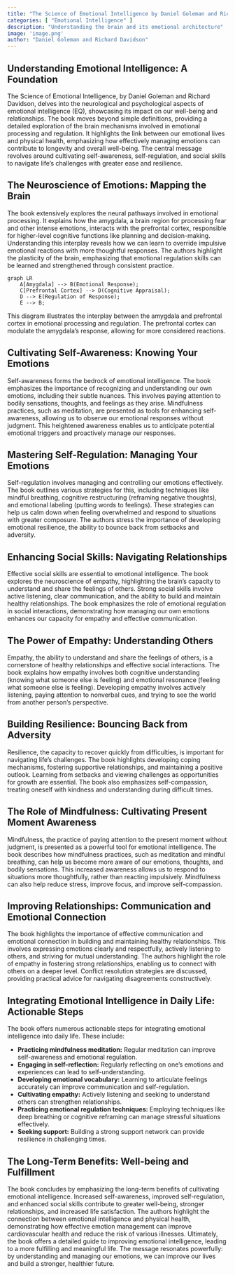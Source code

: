 ```yaml
---
title: "The Science of Emotional Intelligence by Daniel Goleman and Richard Davidson"
categories: [ "Emotional Intelligence" ]
description: "Understanding the brain and its emotional architecture"
image: 'image.png'
author: "Daniel Goleman and Richard Davidson"
---
```

## Understanding Emotional Intelligence: A Foundation

The Science of Emotional Intelligence, by Daniel Goleman and Richard Davidson, delves into the neurological and psychological aspects of emotional intelligence (EQ), showcasing its impact on our well-being and relationships.  The book moves beyond simple definitions, providing a detailed exploration of the brain mechanisms involved in emotional processing and regulation. It highlights the link between our emotional lives and physical health, emphasizing how effectively managing emotions can contribute to longevity and overall well-being.  The central message revolves around cultivating self-awareness, self-regulation, and social skills to navigate life's challenges with greater ease and resilience.

## The Neuroscience of Emotions:  Mapping the Brain

The book extensively explores the neural pathways involved in emotional processing. It explains how the amygdala, a brain region for processing fear and other intense emotions, interacts with the prefrontal cortex, responsible for higher-level cognitive functions like planning and decision-making. Understanding this interplay reveals how we can learn to override impulsive emotional reactions with more thoughtful responses. The authors highlight the plasticity of the brain, emphasizing that emotional regulation skills can be learned and strengthened through consistent practice.

```mermaid
graph LR
    A[Amygdala] --> B(Emotional Response);
    C[Prefrontal Cortex] --> D(Cognitive Appraisal);
    D --> E(Regulation of Response);
    E --> B;
```

This diagram illustrates the interplay between the amygdala and prefrontal cortex in emotional processing and regulation.  The prefrontal cortex can modulate the amygdala's response, allowing for more considered reactions.

## Cultivating Self-Awareness:  Knowing Your Emotions

Self-awareness forms the bedrock of emotional intelligence. The book emphasizes the importance of recognizing and understanding our own emotions, including their subtle nuances. This involves paying attention to bodily sensations, thoughts, and feelings as they arise. Mindfulness practices, such as meditation, are presented as tools for enhancing self-awareness, allowing us to observe our emotional responses without judgment. This heightened awareness enables us to anticipate potential emotional triggers and proactively manage our responses.

## Mastering Self-Regulation:  Managing Your Emotions

Self-regulation involves managing and controlling our emotions effectively.  The book outlines various strategies for this, including techniques like mindful breathing, cognitive restructuring (reframing negative thoughts), and emotional labeling (putting words to feelings). These strategies can help us calm down when feeling overwhelmed and respond to situations with greater composure.  The authors stress the importance of developing emotional resilience, the ability to bounce back from setbacks and adversity.

## Enhancing Social Skills:  Navigating Relationships

Effective social skills are essential to emotional intelligence.  The book explores the neuroscience of empathy, highlighting the brain's capacity to understand and share the feelings of others.  Strong social skills involve active listening, clear communication, and the ability to build and maintain healthy relationships.  The book emphasizes the role of emotional regulation in social interactions, demonstrating how managing our own emotions enhances our capacity for empathy and effective communication.


## The Power of Empathy:  Understanding Others

Empathy, the ability to understand and share the feelings of others, is a cornerstone of healthy relationships and effective social interactions. The book explains how empathy involves both cognitive understanding (knowing what someone else is feeling) and emotional resonance (feeling what someone else is feeling).  Developing empathy involves actively listening, paying attention to nonverbal cues, and trying to see the world from another person's perspective.

## Building Resilience:  Bouncing Back from Adversity

Resilience, the capacity to recover quickly from difficulties, is important for navigating life's challenges. The book highlights developing coping mechanisms, fostering supportive relationships, and maintaining a positive outlook. Learning from setbacks and viewing challenges as opportunities for growth are essential. The book also emphasizes self-compassion, treating oneself with kindness and understanding during difficult times.

## The Role of Mindfulness:  Cultivating Present Moment Awareness

Mindfulness, the practice of paying attention to the present moment without judgment, is presented as a powerful tool for emotional intelligence.  The book describes how mindfulness practices, such as meditation and mindful breathing, can help us become more aware of our emotions, thoughts, and bodily sensations.  This increased awareness allows us to respond to situations more thoughtfully, rather than reacting impulsively.  Mindfulness can also help reduce stress, improve focus, and improve self-compassion.

## Improving Relationships:  Communication and Emotional Connection

The book highlights the importance of effective communication and emotional connection in building and maintaining healthy relationships. This involves expressing emotions clearly and respectfully, actively listening to others, and striving for mutual understanding. The authors highlight the role of empathy in fostering strong relationships, enabling us to connect with others on a deeper level. Conflict resolution strategies are discussed, providing practical advice for navigating disagreements constructively.

## Integrating Emotional Intelligence in Daily Life: Actionable Steps

The book offers numerous actionable steps for integrating emotional intelligence into daily life. These include:

* **Practicing mindfulness meditation:** Regular meditation can improve self-awareness and emotional regulation.
* **Engaging in self-reflection:** Regularly reflecting on one's emotions and experiences can lead to self-understanding.
* **Developing emotional vocabulary:**  Learning to articulate feelings accurately can improve communication and self-regulation.
* **Cultivating empathy:** Actively listening and seeking to understand others can strengthen relationships.
* **Practicing emotional regulation techniques:**  Employing techniques like deep breathing or cognitive reframing can manage stressful situations effectively.
* **Seeking support:**  Building a strong support network can provide resilience in challenging times.

##  The Long-Term Benefits:  Well-being and Fulfillment

The book concludes by emphasizing the long-term benefits of cultivating emotional intelligence. Increased self-awareness, improved self-regulation, and enhanced social skills contribute to greater well-being, stronger relationships, and increased life satisfaction. The authors highlight the connection between emotional intelligence and physical health, demonstrating how effective emotion management can improve cardiovascular health and reduce the risk of various illnesses. Ultimately, the book offers a detailed guide to improving emotional intelligence, leading to a more fulfilling and meaningful life. The message resonates powerfully: by understanding and managing our emotions, we can improve our lives and build a stronger, healthier future.

